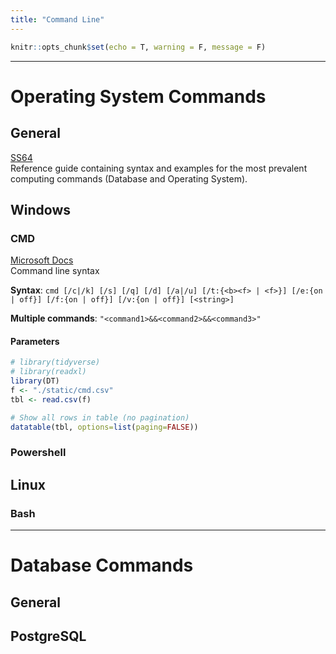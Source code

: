 ```yaml
---
title: "Command Line"
---
```


```r
knitr::opts_chunk$set(echo = T, warning = F, message = F)
```

---

# Operating System Commands

## General
[SS64](https://ss64.com/)<br>
Reference guide containing syntax and examples for the most prevalent computing commands (Database and Operating System).<br>

## Windows

### CMD
[Microsoft Docs](https://docs.microsoft.com/en-us/windows-server/administration/windows-commands/cmd)<br>
Command line syntax

**Syntax**: `cmd [/c|/k] [/s] [/q] [/d] [/a|/u] [/t:{<b><f> | <f>}] [/e:{on | off}] [/f:{on | off}] [/v:{on | off}] [<string>]`

**Multiple commands**: `"<command1>&&<command2>&&<command3>"`

#### Parameters
```r
# library(tidyverse)
# library(readxl)
library(DT)
f <- "./static/cmd.csv"
tbl <- read.csv(f)

# Show all rows in table (no pagination)
datatable(tbl, options=list(paging=FALSE))
```

### Powershell


## Linux

### Bash

---

# Database Commands

## General

## PostgreSQL